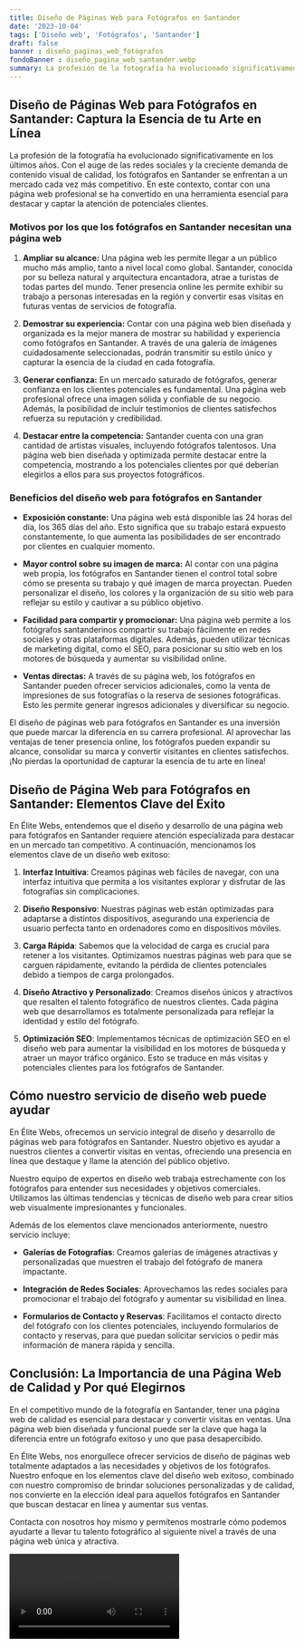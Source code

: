 ```yaml
---
title: Diseño de Páginas Web para Fotógrafos en Santander
date: '2023-10-04'
tags: ['Diseño web', 'Fotógrafos', 'Santander']
draft: false
banner : diseño_paginas_web_fotógrafos
fondoBanner : diseño_pagina_web_santander.webp
summary: La profesión de la fotografía ha evolucionado significativamente en los últimos años. Con el auge de las redes sociales y la creciente demanda de contenido visual de calidad, los fotógrafos en Santander se enfrentan a un mercado cada vez más competitivo. En este contexto, contar con una página web profesional se ha convertido en una herramienta esencial para destacar y captar la atención de potenciales clientes.
---
```


## Diseño de Páginas Web para Fotógrafos en Santander: Captura la Esencia de tu Arte en Línea

La profesión de la fotografía ha evolucionado significativamente en los últimos años. Con el auge de las redes sociales y la creciente demanda de contenido visual de calidad, los fotógrafos en Santander se enfrentan a un mercado cada vez más competitivo. En este contexto, contar con una página web profesional se ha convertido en una herramienta esencial para destacar y captar la atención de potenciales clientes.

### Motivos por los que los fotógrafos en Santander necesitan una página web

1. **Ampliar su alcance:** Una página web les permite llegar a un público mucho más amplio, tanto a nivel local como global. Santander, conocida por su belleza natural y arquitectura encantadora, atrae a turistas de todas partes del mundo. Tener presencia online les permite exhibir su trabajo a personas interesadas en la región y convertir esas visitas en futuras ventas de servicios de fotografía.

2. **Demostrar su experiencia:** Contar con una página web bien diseñada y organizada es la mejor manera de mostrar su habilidad y experiencia como fotógrafos en Santander. A través de una galería de imágenes cuidadosamente seleccionadas, podrán transmitir su estilo único y capturar la esencia de la ciudad en cada fotografía.

3. **Generar confianza:** En un mercado saturado de fotógrafos, generar confianza en los clientes potenciales es fundamental. Una página web profesional ofrece una imagen sólida y confiable de su negocio. Además, la posibilidad de incluir testimonios de clientes satisfechos refuerza su reputación y credibilidad.

4. **Destacar entre la competencia:** Santander cuenta con una gran cantidad de artistas visuales, incluyendo fotógrafos talentosos. Una página web bien diseñada y optimizada permite destacar entre la competencia, mostrando a los potenciales clientes por qué deberían elegirlos a ellos para sus proyectos fotográficos.

### Beneficios del diseño web para fotógrafos en Santander

- **Exposición constante:** Una página web está disponible las 24 horas del día, los 365 días del año. Esto significa que su trabajo estará expuesto constantemente, lo que aumenta las posibilidades de ser encontrado por clientes en cualquier momento.

- **Mayor control sobre su imagen de marca:** Al contar con una página web propia, los fotógrafos en Santander tienen el control total sobre cómo se presenta su trabajo y qué imagen de marca proyectan. Pueden personalizar el diseño, los colores y la organización de su sitio web para reflejar su estilo y cautivar a su público objetivo.

- **Facilidad para compartir y promocionar:** Una página web permite a los fotógrafos santanderinos compartir su trabajo fácilmente en redes sociales y otras plataformas digitales. Además, pueden utilizar técnicas de marketing digital, como el SEO, para posicionar su sitio web en los motores de búsqueda y aumentar su visibilidad online.

- **Ventas directas:** A través de su página web, los fotógrafos en Santander pueden ofrecer servicios adicionales, como la venta de impresiones de sus fotografías o la reserva de sesiones fotográficas. Esto les permite generar ingresos adicionales y diversificar su negocio.

El diseño de páginas web para fotógrafos en Santander es una inversión que puede marcar la diferencia en su carrera profesional. Al aprovechar las ventajas de tener presencia online, los fotógrafos pueden expandir su alcance, consolidar su marca y convertir visitantes en clientes satisfechos. ¡No pierdas la oportunidad de capturar la esencia de tu arte en línea!

<GifSeo />

<Cta />

## Diseño de Página Web para Fotógrafos en Santander: Elementos Clave del Éxito

En Élite Webs, entendemos que el diseño y desarrollo de una página web para fotógrafos en Santander requiere atención especializada para destacar en un mercado tan competitivo. A continuación, mencionamos los elementos clave de un diseño web exitoso:

1. **Interfaz Intuitiva**: Creamos páginas web fáciles de navegar, con una interfaz intuitiva que permita a los visitantes explorar y disfrutar de las fotografías sin complicaciones.

2. **Diseño Responsivo**: Nuestras páginas web están optimizadas para adaptarse a distintos dispositivos, asegurando una experiencia de usuario perfecta tanto en ordenadores como en dispositivos móviles. 

3. **Carga Rápida**: Sabemos que la velocidad de carga es crucial para retener a los visitantes. Optimizamos nuestras páginas web para que se carguen rápidamente, evitando la pérdida de clientes potenciales debido a tiempos de carga prolongados.

4. **Diseño Atractivo y Personalizado**: Creamos diseños únicos y atractivos que resalten el talento fotográfico de nuestros clientes. Cada página web que desarrollamos es totalmente personalizada para reflejar la identidad y estilo del fotógrafo.

5. **Optimización SEO**: Implementamos técnicas de optimización SEO en el diseño web para aumentar la visibilidad en los motores de búsqueda y atraer un mayor tráfico orgánico. Esto se traduce en más visitas y potenciales clientes para los fotógrafos de Santander.

## Cómo nuestro servicio de diseño web puede ayudar

En Élite Webs, ofrecemos un servicio integral de diseño y desarrollo de páginas web para fotógrafos en Santander. Nuestro objetivo es ayudar a nuestros clientes a convertir visitas en ventas, ofreciendo una presencia en línea que destaque y llame la atención del público objetivo.

Nuestro equipo de expertos en diseño web trabaja estrechamente con los fotógrafos para entender sus necesidades y objetivos comerciales. Utilizamos las últimas tendencias y técnicas de diseño web para crear sitios web visualmente impresionantes y funcionales.

Además de los elementos clave mencionados anteriormente, nuestro servicio incluye:

- **Galerías de Fotografías**: Creamos galerías de imágenes atractivas y personalizadas que muestren el trabajo del fotógrafo de manera impactante.

- **Integración de Redes Sociales**: Aprovechamos las redes sociales para promocionar el trabajo del fotógrafo y aumentar su visibilidad en línea.

- **Formularios de Contacto y Reservas**: Facilitamos el contacto directo del fotógrafo con los clientes potenciales, incluyendo formularios de contacto y reservas, para que puedan solicitar servicios o pedir más información de manera rápida y sencilla.

## Conclusión: La Importancia de una Página Web de Calidad y Por qué Elegirnos

En el competitivo mundo de la fotografía en Santander, tener una página web de calidad es esencial para destacar y convertir visitas en ventas. Una página web bien diseñada y funcional puede ser la clave que haga la diferencia entre un fotógrafo exitoso y uno que pasa desapercibido.

En Élite Webs, nos enorgullece ofrecer servicios de diseño de páginas web totalmente adaptados a las necesidades y objetivos de los fotógrafos. Nuestro enfoque en los elementos clave del diseño web exitoso, combinado con nuestro compromiso de brindar soluciones personalizadas y de calidad, nos convierte en la elección ideal para aquellos fotógrafos en Santander que buscan destacar en línea y aumentar sus ventas.

Contacta con nosotros hoy mismo y permítenos mostrarle cómo podemos ayudarte a llevar tu talento fotográfico al siguiente nivel a través de una página web única y atractiva.

<Video />

<CtaBot job='Fotógrafos' city='Santander'/>

<Gmaps query='Santander+españa+maps' />